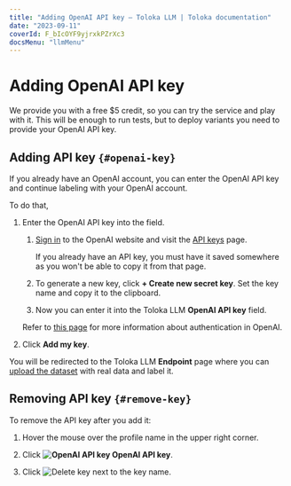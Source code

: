 ```yaml
---
title: "Adding OpenAI API key — Toloka LLM | Toloka documentation"
date: "2023-09-11"
coverId: F_bIcOYF9yjrxkPZrXc3
docsMenu: "llmMenu"
---
```


# Adding OpenAI API key

We provide you with a free $5 credit, so you can try the service and play with it. This will be enough to run tests, but to deploy variants you need to provide your OpenAI API key.

## Adding API key `{#openai-key}`

If you already have an OpenAI account, you can enter the OpenAI API key and continue labeling with your OpenAI account.

To do that,

1. Enter the OpenAI API key into the field.

    <Cut title="Where to get your OpenAI API key?">

    1. [Sign in](https://openai.com/) to the OpenAI website and visit the [API keys](https://platform.openai.com/account/api-keys) page.

        If you already have an API key, you must have it saved somewhere as you won't be able to copy it from that page.

    1. To generate a new key, click **+ Create new secret key**. Set the key name and copy it to the clipboard.

    1. Now you can enter it into the Toloka LLM **OpenAI API key** field.

    Refer to [this page](https://platform.openai.com/docs/api-reference/authentication) for more information about authentication in OpenAI.

    </Cut>

1. Click **Add my key**.

You will be redirected to the Toloka LLM **Endpoint** page where you can [upload the dataset](/docs/toloka-llm/deploy#real-data) with real data and label it.

## Removing API key `{#remove-key}`

To remove the API key after you add it:

1. Hover the mouse over the profile name in the upper right corner.

1. Click **<img src="https://toloka.ai/files/key.svg" alt="OpenAI API key" /> OpenAI API key**.

1. Click <img src="https://toloka.ai/files/delete.svg" alt="Delete key" /> next to the key name.